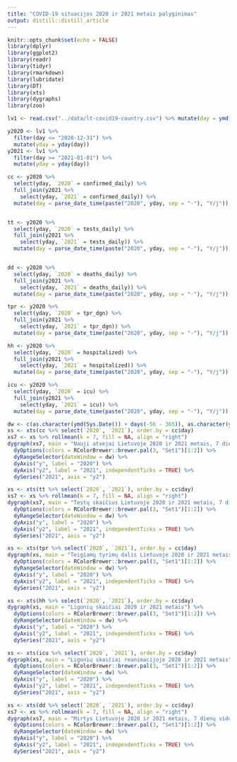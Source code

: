 ```yaml
---
title: "COVID-19 situacijos 2020 ir 2021 metais palyginimas"
output: distill::distill_article
---
```


```r
knitr::opts_chunk$set(echo = FALSE)
library(dplyr)
library(ggplot2)
library(readr)
library(tidyr)
library(rmarkdown)
library(lubridate)
library(DT)
library(xts)
library(dygraphs)
library(zoo)
```


```r
lv1 <- read.csv("../data/lt-covid19-country.csv") %>% mutate(day = ymd(day))

y2020 <- lv1 %>%
  filter(day <= "2020-12-31") %>%
  mutate(yday = yday(day))
y2021 <- lv1 %>%
  filter(day >= "2021-01-01") %>%
  mutate(yday = yday(day))

cc <- y2020 %>%
  select(yday, `2020` = confirmed_daily) %>%
  full_join(y2021 %>%
    select(yday, `2021` = confirmed_daily)) %>%
  mutate(day = parse_date_time(paste("2020", yday, sep = "-"), "Y/j"))


tt <- y2020 %>%
  select(yday, `2020` = tests_daily) %>%
  full_join(y2021 %>%
    select(yday, `2021` = tests_daily)) %>%
  mutate(day = parse_date_time(paste("2020", yday, sep = "-"), "Y/j"))


dd <- y2020 %>%
  select(yday, `2020` = deaths_daily) %>%
  full_join(y2021 %>%
    select(yday, `2021` = deaths_daily)) %>%
  mutate(day = parse_date_time(paste("2020", yday, sep = "-"), "Y/j"))

tpr <- y2020 %>%
  select(yday, `2020` = tpr_dgn) %>%
  full_join(y2021 %>%
    select(yday, `2021` = tpr_dgn)) %>%
  mutate(day = parse_date_time(paste("2020", yday, sep = "-"), "Y/j"))

hh <- y2020 %>%
  select(yday, `2020` = hospitalized) %>%
  full_join(y2021 %>%
    select(yday, `2021` = hospitalized)) %>%
  mutate(day = parse_date_time(paste("2020", yday, sep = "-"), "Y/j"))

icu <- y2020 %>%
  select(yday, `2020` = icu) %>%
  full_join(y2021 %>%
    select(yday, `2021` = icu)) %>%
  mutate(day = parse_date_time(paste("2020", yday, sep = "-"), "Y/j"))
```

```r
dw <- c(as.character(ymd(Sys.Date()) + days(-56 - 365)), as.character(ymd(Sys.Date()) + days(7 - 365)))
xs <- xts(cc %>% select(`2020`, `2021`), order.by = cc$day)
xs7 <- xs %>% rollmean(k = 7, fill = NA, align = "right")
dygraph(xs7, main = "Nauji atvejai Lietuvoje 2020 ir 2021 metais, 7 dienų vidurkis") %>%
  dyOptions(colors = RColorBrewer::brewer.pal(3, "Set1")[1:2]) %>%
  dyRangeSelector(dateWindow = dw) %>%
  dyAxis("y", label = "2020") %>%
  dyAxis("y2", label = "2021", independentTicks = TRUE) %>%
  dySeries("2021", axis = "y2")
```

```r

xs <- xts(tt %>% select(`2020`, `2021`), order.by = cc$day)
xs7 <- xs %>% rollmean(k = 7, fill = NA, align = "right")
dygraph(xs7, main = "Testų skaičius Lietuvoje 2020 ir 2021 metais, 7 dienų vidurkis") %>%
  dyOptions(colors = RColorBrewer::brewer.pal(3, "Set1")[1:2]) %>%
  dyRangeSelector(dateWindow = dw) %>%
  dyAxis("y", label = "2020") %>%
  dyAxis("y2", label = "2021", independentTicks = TRUE) %>%
  dySeries("2021", axis = "y2")
```

```r

xs <- xts(tpr %>% select(`2020`, `2021`), order.by = cc$day)
dygraph(xs, main = "Teigiamų tyrimų dalis Lietuvoje 2020 ir 2021 metais") %>%
  dyOptions(colors = RColorBrewer::brewer.pal(3, "Set1")[1:2]) %>%
  dyRangeSelector(dateWindow = dw) %>%
  dyAxis("y", label = "2020") %>%
  dyAxis("y2", label = "2021", independentTicks = TRUE) %>%
  dySeries("2021", axis = "y2")
```


```r
xs <- xts(hh %>% select(`2020`, `2021`), order.by = cc$day)
dygraph(xs, main = "Ligonių skaičiai 2020 ir 2021 metais") %>%
  dyOptions(colors = RColorBrewer::brewer.pal(3, "Set1")[1:2]) %>%
  dyRangeSelector(dateWindow = dw) %>%
  dyAxis("y", label = "2020") %>%
  dyAxis("y2", label = "2021", independentTicks = TRUE) %>%
  dySeries("2021", axis = "y2")
```


```r
xs <- xts(icu %>% select(`2020`, `2021`), order.by = cc$day)
dygraph(xs, main = "Ligonių skaičiai reanimacijoje 2020 ir 2021 metais") %>%
  dyOptions(colors = RColorBrewer::brewer.pal(3, "Set1")[1:2]) %>%
  dyRangeSelector(dateWindow = dw) %>%
  dyAxis("y", label = "2020") %>%
  dyAxis("y2", label = "2021", independentTicks = TRUE) %>%
  dySeries("2021", axis = "y2")
```



```r
xs <- xts(dd %>% select(`2020`, `2021`), order.by = cc$day)
xs7 <- xs %>% rollmean(k = 7, fill = NA, align = "right")
dygraph(xs7, main = "Mirtys Lietuvoje 2020 ir 2021 metais, 7 dienų vidurkis") %>%
  dyOptions(colors = RColorBrewer::brewer.pal(3, "Set1")[1:2]) %>%
  dyRangeSelector(dateWindow = dw) %>%
  dyAxis("y", label = "2020") %>%
  dyAxis("y2", label = "2021", independentTicks = TRUE) %>%
  dySeries("2021", axis = "y2")
```
